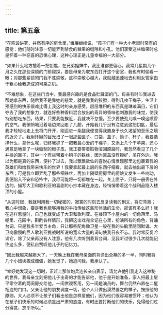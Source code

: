 ```yaml
---
---
---
```

title: 第五章
---




“在陈设讲究、井然有序的房舍里，”维廉继续说，“孩子们有一种大小老鼠时常有的感觉：他们随时注意一切能弄到禁食的糖果的缝隙和小孔。他们享受这些糖果时总是怀着一种窃喜的恐惧心理，这种心理正是儿童幸福的一大部分。

“如果什么地方插着一把钥匙，在兄弟姐妹中，我比谁都更留心。我常几星期几个月之久在那些深锁的门前窥探，要是母亲为取东西打开这个密室，我也有时偷看一眼；对那些紧锁的门我不胜崇敬，这种崇敬心越大，我就越迅速地去利用女管家由于粗心给我造成的可乘之机。

“不难想象，在这些门当中，我最感兴趣的是食品贮藏室的门。母亲有时叫我进去帮她拿东西，随后我不是靠她的慈爱，就是靠我的狡猾，得到几枚干梅子，生活上预感到的快乐很难比得上我这时的亲身感受。层层堆积的东西真是琳琅满目，它们夺去了我的想象力，就连好些种香料混合放出的奇异的香味也刺激我的味觉，使我特别想吃东西，结果，只要我能挨近，我就决不怠慢，至少要使劲儿嗅一嗅这喷香的空气。我悄悄地沿着墙边来回走了几趟，开始我几乎没有注意到这把钥匙，最后我才轻轻地走上去将门开开，刚迈进一条腿我便觉得我置身于长久渴望的至乐之境的近旁了。我用怀疑的目光扫了一眼那些匣子、口袋、盒子、筒子、杯子，我要选择什么，拿什么呢，归终我抓了一把我最心爱的干梅子，又添上几个干苹果，还心满意足地拿了一块糖制的橙子皮。我正要带着赃物溜回原路时，我忽然看见了几个并排的匣子，其中一个有些带着小钩子的铁丝，因为匣盖没有锁好，吊在外边。我以为那是真的东西，便扑了过去，我以飘飘欲仙的喜悦心情发现那里边包裹着我的英雄们和给我带来快乐的世界！我要拿起最上层的东西仔细看，就去抽出最下层的东西；可是我立即弄乱了那些细铁丝，再加上隔壁厨房里的厨娘又发生一些响动，我便陷入不安和恐怖中，我尽可能将一切都堆在一起，关上匣子，只将一册丢在外边的，描写大卫和歌利亚的喜剧的小抄本藏在身边，轻悄悄带着这个战利品隐入楼顶的小屋。

“从这时起，我就利用我一切秘密的、寂寞的时刻去反复读我的剧文，将它背熟；我心中想象，要是我也能够用我的手指传给这些形体活的生命，那该有多么好！我在这样思量时，自己也就变成了大卫和歌利亚。在楼顶下小屋内的一切角落里、马棚里、花园中，斟酌各样情形，我把这出戏完全记在心里，扮演所有的角色，背诵台词，只是我多半爱当主角，只让那些配角像卫星一般在我的头脑里随同默诵。大卫向傲慢的巨人歌利亚挑战时所说的宽宏大量的词句使我日夜不忘。我时常反复吟诵它，除了父亲再没有人注意，他有几次听到我背台词，见我听过很少几次就能记住这么多，便私自赞叹他儿子的记忆力。

“因此我越来越胆大了，一天晚上我在我母亲面前背诵出全幕的多一半，同时我将几个小蜡块捏成傀儡，她发觉了，她追问我，我承认了。

“幸好她发现这一切时，正赶上那位炮兵连长亲自表示，请允许他引我走入这神秘的世界。我母亲立刻把他儿子出奇的才能告诉他，他于是开始准备，家人把最上层平常空着的两间房交给他，一间供观客用，另一间是演员的，舞台仍然布置在二屋相连的门口。父亲让他的朋友调度一切，他个人只做出漠然置之的样子，按照他的原则，大人必须不让孩子们看出他是怎样爱他们，因为他们很容易被惯坏；他认为在孩子们快乐的时候必须显出严肃的态度，有时还要打断他们的快乐，免得他们过分得意，忘乎所以。”
